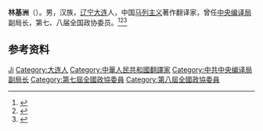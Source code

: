 '''林基洲'''（{{bd|1929年||1993年|7月21日}}）。男，汉族，[[辽宁|辽宁]][[大连|大连]]人，中国[[马列主义|马列主义]]著作翻译家，曾任[[中央编译局|中央编译局]]副局长，第七、八届全国政协委员。<ref>{{Cite book|title=历届全国政协委员人名辞典|author=|publisher=中国国际广播出版社|year=1996|isbn=9787507813746|location=北京|pages=286}}</ref><ref>{{Cite book|title=中华人民共和国职官志|author=何虎生, 李耀东, 向常福主编|publisher=中国社会出版社|year=2003|isbn=9787800883934|location=北京|pages=}}</ref><ref>{{Cite book|title=中国当代文化名人小传|author=伍杰主编; 崔运玺, 王伟华, 周昌喜副主编|publisher=辽宁人民出版社|year=1993|isbn=9787205022938|location=沈阳|pages=}}</ref>

== 参考资料 ==
{{reflist}}

{{中国人物小作品}}

{{Authority control}}
{{DEFAULTSORT:Lin林}}
[[Category:林姓|Ji]]
[[Category:大连人|Category:大连人]]
[[Category:中華人民共和國翻譯家|Category:中華人民共和國翻譯家]]
[[Category:中共中央编译局副局长|Category:中共中央编译局副局长]]
[[Category:第七屆全國政協委員|Category:第七屆全國政協委員]]
[[Category:第八屆全國政協委員|Category:第八屆全國政協委員]]